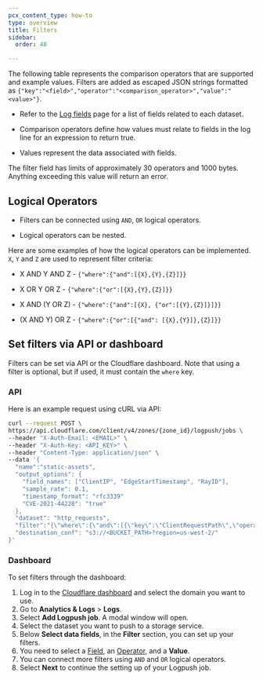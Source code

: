 ```yaml
---
pcx_content_type: how-to
type: overview
title: Filters
sidebar:
  order: 40

---
```



The following table represents the comparison operators that are supported and example values. Filters are added as escaped JSON strings formatted as `{"key":"<field>","operator":"<comparison_operator>","value":"<value>"}`.

* Refer to the [Log fields](/logs/reference/log-fields/) page for a list of fields related to each dataset.

* Comparison operators define how values must relate to fields in the log line for an expression to return true.

* Values represent the data associated with fields.



The filter field has limits of approximately 30 operators and 1000 bytes. Anything exceeding this value will return an error.

<Render file="filtering-limitations" />

## Logical Operators

* Filters can be connected using `AND`, `OR` logical operators.

* Logical operators can be nested.

Here are some examples of how the logical operators can be implemented. `X`, `Y` and `Z` are used to represent filter criteria:

* X AND Y AND Z - `{"where":{"and":[{X},{Y},{Z}]}}`

* X OR Y OR Z - `{"where":{"or":[{X},{Y},{Z}]}}`

* X AND (Y OR Z) - `{"where":{"and":[{X}, {"or":[{Y},{Z}]}]}}`

* (X AND Y) OR Z - `{"where":{"or":[{"and": [{X},{Y}]},{Z}]}}`

## Set filters via API or dashboard

Filters can be set via API or the Cloudflare dashboard. Note that using a filter is optional, but if used, it must contain the `where` key.

### API

Here is an example request using cURL via API:

```bash
curl --request POST \
https://api.cloudflare.com/client/v4/zones/{zone_id}/logpush/jobs \
--header "X-Auth-Email: <EMAIL>" \
--header "X-Auth-Key: <API_KEY>" \
--header "Content-Type: application/json" \
--data '{
  "name":"static-assets",
  "output_options": {
    "field_names": ["ClientIP", "EdgeStartTimestamp", "RayID"],
    "sample_rate": 0.1,
    "timestamp_format": "rfc3339"
    "CVE-2021-44228": "true"
  },
  "dataset": "http_requests",
  "filter":"{\"where\":{\"and\":[{\"key\":\"ClientRequestPath\",\"operator\":\"contains\",\"value\":\"/static\"},{\"key\":\"ClientRequestHost\",\"operator\":\"eq\",\"value\":\"example.com\"}]}}",
  "destination_conf": "s3://<BUCKET_PATH>?region=us-west-2/"
}'
```

### Dashboard

To set filters through the dashboard:

1. Log in to the [Cloudflare dashboard](https://dash.cloudflare.com/login) and select the domain you want to use.
2. Go to **Analytics & Logs** > **Logs**.
3. Select **Add Logpush job**. A modal window will open.
4. Select the dataset you want to push to a storage service.
5. Below **Select data fields**, in the **Filter** section, you can set up your filters.
6. You need to select  a [Field](/logs/reference/log-fields/), an [Operator](/logs/reference/filters/#logical-operators), and a **Value**.
7. You can connect more filters using `AND` and `OR` logical operators.
8. Select **Next** to continue the setting up of your Logpush job.
